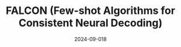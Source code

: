 ---
title: FALCON (Few-shot Algorithms for Consistent Neural Decoding)
date: "2024-09-018"
pub_info: NeurIPS 2024 (Datasets and Benchmarks)
authors:
    - Brianna Karpowicz*
    - Joel Ye*
    - Chaofei Fan
    - Pablo Tostado-Marcos
    - Fabio Rizzoglio
    - Clay Washington
    - Thiago Scodeler
    - Diogo de Lucena
    - Samuel R. Nason-Tomaszewski
    - Matthew J. Mender
    - Xuan Ma
    - Ezequiel Matias Arneodo
    - Leigh R. Hochberg
    - Cynthia A. Chestek
    - Jaimie M. Henderson
    - Timothy Q. Gentner
    - Vikash Gilja
    - Lee E. Miller
    - Adam G. Rouse
    - Robert A. Gaunt
    - Jennifer L. Collinger
    - Chethan Pandarinath
paper: https://www.biorxiv.org/content/10.1101/2024.09.15.613126
website: https://snel-repo.github.io/falcon/
image: "falcon.svg"
---